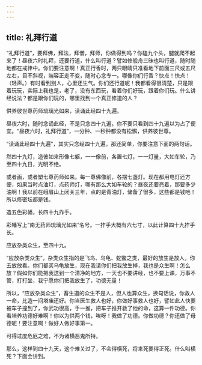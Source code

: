 ```yaml
---
---
---
```

title: 礼拜行道
---




“礼拜行道”，要拜佛，拜法，拜僧，拜师，你做得到吗？你磕九个头，腿就爬不起来了！昼夜六时礼拜，还要行道，什么叫行道？譬如修般舟三昧也叫行道，随时随地都在戒律中。你们要注意啊！真正行香时，两只眼睛只准看地下前面三尺或五尺左右，目不斜视，端容正走不变，随时心念专一。哪像你们行香？快点！快点！（轻声。）有时看到别人，心里还生气。你们还行道呢！我都看得很清楚，只是跟着玩玩，实际上我也是，老了，没有东西玩，看着你们好玩，跟着你们玩。什么讲经说法？都是跟你们玩的，哪里找到一个真正修道的人？


供养彼世尊药师琉璃光如来，读诵此经四十九遍。


昼夜六时，随时念诵此经，不是只念四十九遍，你不要只看到四十九遍以为占了便宜。“昼夜六时，礼拜行道”，一分钟、一秒钟都没有松懈，供养彼世尊。

“读诵此经四十九遍”，其实只念经四十九遍，那还简单，你要注意下面的两句话。


然四十九灯，造彼如来形像七躯，一一像前，各置七灯，一一灯量，大如车轮，乃至四十九日，光明不绝。


或者画，或者塑七尊药师如来。每一尊佛像前，各摆七盏灯。现在都用电灯还方便，如果当时点油灯，点药师灯，哪有那么大如车轮的？昼夜还要亮着，那要多少油啊！我以前在峨眉山上闭关三年，点的是青油灯，储备了很多，这些都是钱吔！所以修密坛都是钱。


造五色彩幡，长四十九拃手。


彩幡写上“南无药师琉璃光如来”名号。一拃手大概有六七寸，以此计算四十九拃手长。


应放杂类众生，至四十九。


“应放杂类众生”，杂类众生指的是飞鸟、乌龟、蛇鳖之类，最好的放生是放人，你去放放看。你们都买乌龟放生，现在我请你们把我放生掉，我也是众生啊！怎么放？假如你们能把我送到一个清净的地方，一天也不要讲经，也不要上课，万事不管，打打坐，我宁愿你们把我放生了，功德无量！

所以，“应放杂类众生”，畜生道的众生不是人，但人也算众生，换句话说，你救人一命，比造一间塔庙还好。你当医生救人也好，你做好事救人也好，譬如此人快要被车子撞到了，你武功很高，手一推，把车子推开救了他的命，这算一件功德。你看培养功德好难啊！你以为供两个钱，唉呀！我做了功德。你做功德？你还做了母德呢！要注意啊！做好人做好事第一。


可得过度危厄之难，不为诸横恶鬼所持。


那么，这样到四十九天，这个难关过了，不会得横死，将来死要得正死。什么叫横死？下面会讲到。